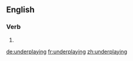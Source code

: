 ==English==

===Verb===
{{head|en|present participle}}

# {{present participle of|underplay|lang=en|nocat=1}}

[[de:underplaying]]
[[fr:underplaying]]
[[zh:underplaying]]